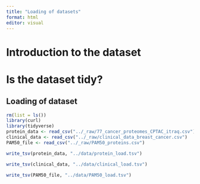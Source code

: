```yaml
---
title: "Loading of datasets"
format: html
editor: visual
---
```


# Introduction to the dataset

# Is the dataset tidy?

## Loading of dataset

```r
rm(list = ls())
library(curl)
library(tidyverse)
protein_data <- read_csv("../_raw/77_cancer_proteomes_CPTAC_itraq.csv")
clinical_data <- read_csv("../_raw/clinical_data_breast_cancer.csv") 
PAM50_file <- read_csv("../_raw/PAM50_proteins.csv")
```

```r
write_tsv(protein_data, "../data/protein_load.tsv")

write_tsv(clinical_data, "../data/clinical_load.tsv")

write_tsv(PAM50_file, "../data/PAM50_load.tsv")
```
